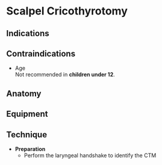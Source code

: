 # Scalpel Cricothyrotomy



## Indications


## Contraindications

* Age\
Not recommended in **children under 12**.


## Anatomy


## Equipment



## Technique

* **Preparation**
	* Perform the laryngeal handshake to identify the CTM